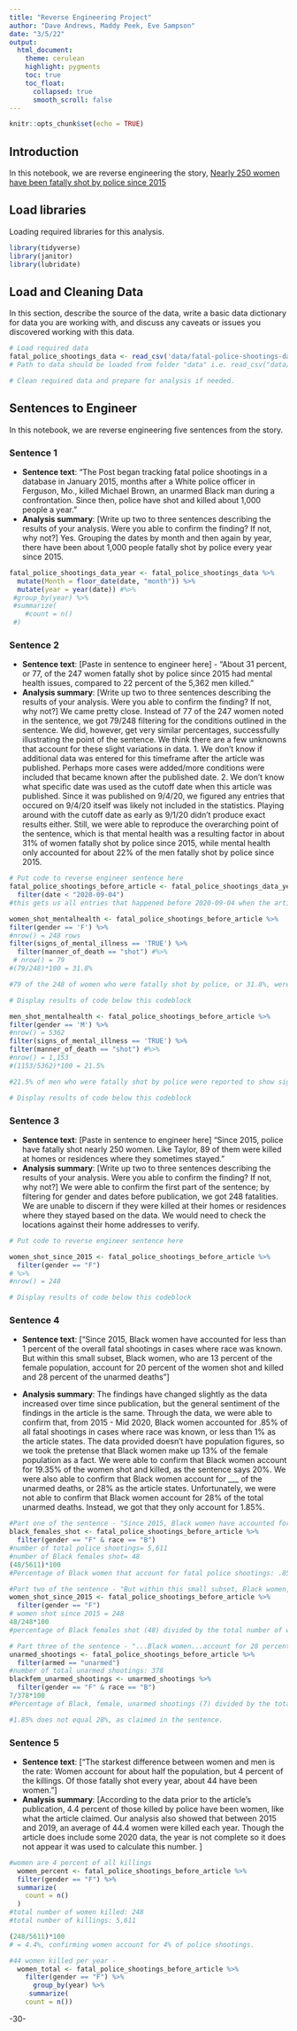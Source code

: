 ```yaml
---
title: "Reverse Engineering Project"
author: "Dave Andrews, Maddy Peek, Eve Sampson"
date: "3/5/22"
output:
  html_document:
    theme: cerulean
    highlight: pygments
    toc: true
    toc_float:
      collapsed: true
      smooth_scroll: false
---
```


```r
knitr::opts_chunk$set(echo = TRUE)
```

## Introduction 

In this notebook, we are reverse engineering the story, [Nearly 250 women have been fatally shot by police since 2015](https://www.washingtonpost.com/graphics/2020/investigations/police-shootings-women/)

## Load libraries

Loading required libraries for this analysis.

```r
library(tidyverse)
library(janitor)
library(lubridate)
```

## Load and Cleaning Data

In this section, describe the source of the data, write a basic data dictionary for data you are working with, and discuss any caveats or issues you discovered working with this data. 

```r
# Load required data
fatal_police_shootings_data <- read_csv('data/fatal-police-shootings-data.csv')
# Path to data should be loaded from folder "data" i.e. read_csv("data/name_of_data.csv")

# Clean required data and prepare for analysis if needed. 


```

## Sentences to Engineer
In this notebook, we are reverse engineering five sentences from the story.

### Sentence 1

* **Sentence text**:  “The Post began tracking fatal police shootings in a database in January 2015, months after a White police officer in Ferguson, Mo., killed Michael Brown, an unarmed Black man during a confrontation. Since then, police have shot and killed about 1,000 people a year.”
* **Analysis summary**: [Write up two to three sentences describing the results of your analysis.  Were you able to confirm the finding? If not, why not?] Yes. Grouping the dates by month and then again by year, there have been about 1,000 people fatally shot by police every year since 2015.

```r
fatal_police_shootings_data_year <- fatal_police_shootings_data %>%
  mutate(Month = floor_date(date, "month")) %>%
  mutate(year = year(date)) #%>% 
 #group_by(year) %>%
 #summarize(
    #count = n()
 #)
```


### Sentence 2

* **Sentence text**: [Paste in sentence to engineer here] - “About 31 percent, or 77, of the 247 women fatally shot by police since 2015 had mental health issues, compared to 22 percent of the 5,362 men killed.”
* **Analysis summary**: [Write up two to three sentences describing the results of your analysis.  Were you able to confirm the finding? If not, why not?] We came pretty close. Instead of 77 of the 247 women noted in the sentence, we got 79/248 filtering for the conditions outlined in the sentence. We did, however, get very similar percentages, successfully illustrating the point of the sentence. We think there are a few unknowns that account for these slight variations in data. 1. We don't know if additional data was entered for this timeframe after the article was published. Perhaps more cases were added/more conditions were included that became known after the published date. 2. We don't know what specific date was used as the cutoff date when this article was published. Since it was published on 9/4/20, we figured any entries that occured on 9/4/20 itself was likely not included in the statistics. Playing around with the cutoff date as early as 9/1/20 didn't produce exact results either. Still, we were able to reproduce the overarching point of the sentence, which is that mental health was a resulting factor in about 31% of women fatally shot by police since 2015, while mental health only accounted for about 22% of the men fatally shot by police since 2015.

```r
# Put code to reverse engineer sentence here
fatal_police_shootings_before_article <- fatal_police_shootings_data_year %>%
  filter(date < "2020-09-04")
#this gets us all entries that happened before 2020-09-04 when the article was published.
```

```r
women_shot_mentalhealth <- fatal_police_shootings_before_article %>%
filter(gender == 'F') %>% 
#nrow() = 248 rows
filter(signs_of_mental_illness == 'TRUE') %>% 
  filter(manner_of_death == "shot") #%>% 
 # nrow() = 79
#(79/248)*100 = 31.8%

#79 of the 248 of women who were fatally shot by police, or 31.8%, were reported to show signs of mental illness.

# Display results of code below this codeblock
```

```r
men_shot_mentalhealth <- fatal_police_shootings_before_article %>%
filter(gender == 'M') %>% 
#nrow() = 5362
filter(signs_of_mental_illness == 'TRUE') %>% 
filter(manner_of_death == "shot") #%>% 
#nrow() = 1,153
#(1153/5362)*100 = 21.5%

#21.5% of men who were fatally shot by police were reported to show signs of mental illness.

# Display results of code below this codeblock
```


### Sentence 3

* **Sentence text**: [Paste in sentence to engineer here] “Since 2015, police have fatally shot nearly 250 women. Like Taylor, 89 of them were killed at homes or residences where they sometimes stayed.”
* **Analysis summary**: [Write up two to three sentences describing the results of your analysis.  Were you able to confirm the finding? If not, why not?] We were able to confirm the first part of the sentence; by filtering for gender and dates before publication, we got 248 fatalities. We are unable to discern if they were killed at their homes or residences where they stayed based on the data. We would need to check the locations against their home addresses to verify.

```r
# Put code to reverse engineer sentence here

women_shot_since_2015 <- fatal_police_shootings_before_article %>% 
  filter(gender == "F")
# %>% 
#nrow() = 248

# Display results of code below this codeblock

```

### Sentence 4

* **Sentence text**: [“Since 2015, Black women have accounted for less than 1 percent of the overall fatal shootings in cases where race was known. But within this small subset, Black women, who are 13 percent of the female population, account for 20 percent of the women shot and killed and 28 percent of the unarmed deaths”]

* **Analysis summary**: The findings have changed slightly as the data increased over time since publication, but the general sentiment of the findings in the article is the same. Through the data, we were able to confirm that, from 2015 - Mid 2020, Black women accounted for .85% of all fatal shootings in cases where race was known, or less than 1% as the article states. The data provided doesn't have population figures, so we took the pretense that Black women make up 13% of the female population as a fact. We were able to confirm that Black women account for 19.35% of the women shot and killed, as the sentence says 20%. We were also able to confirm that Black women account for ___ of the unarmed deaths, or 28% as the article states. Unfortunately, we were not able to confirm that Black women account for 28% of the total unarmed deaths. Instead, we got that they only account for 1.85%. 


```r
#Part one of the sentence - "Since 2015, Black women have accounted for less than 1 percent of the overall fatal shootings in cases where race was known."
black_females_shot <- fatal_police_shootings_before_article %>% 
  filter(gender == "F" & race == "B")
#number of total police shootings= 5,611
#number of Black females shot= 48
(48/5611)*100
#Percentage of Black women that account for fatal police shootings: .85% (which matches the first sentence that Black women have accounted for less than 1 percent of the overall fatal shootings in cases where race was known.)
```

```r
#Part two of the sentence - "But within this small subset, Black women, (who are 13 percent of the female population,) account for 20 percent of the women shot and killed...
women_shot_since_2015 <- fatal_police_shootings_before_article %>% 
  filter(gender == "F")
# women shot since 2015 = 248
48/248*100
#percentage of Black females shot (48) divided by the total number of women shot (248) (x100) is: 19.35%
```

```r
# Part three of the sentence - "...Black women...account for 28 percent of the unarmed deaths."
unarmed_shootings <- fatal_police_shootings_before_article %>%
  filter(armed == "unarmed")
#number of total unarmed shootings: 378
blackfem_unarmed_shootings <- unarmed_shootings %>% 
  filter(gender == "F" & race == "B")
7/378*100
#Percentage of Black, female, unarmed shootings (7) divided by the total number of unarmed shootings(378) (x100) is 1.85%

#1.85% does not equal 28%, as claimed in the sentence.
```


### Sentence 5

* **Sentence text**: [“The starkest difference between women and men is the rate: Women account for about half the population, but 4 percent of the killings. Of those fatally shot every year, about 44 have been women.”]
* **Analysis summary**: [According to the data prior to the article's publication, 4.4 percent of those killed by police have been women, like what the article claimed. Our analysis also showed that between 2015 and 2019, an average of 44.4 women were killed each year. Though the article does include some 2020 data, the year is not complete so it does not appear it was used to calculate this number. ]

```r
#women are 4 percent of all killings 
  women_percent <- fatal_police_shootings_before_article %>%
  filter(gender == "F") %>%
  summarize(
    count = n()
  )
#total number of women killed: 248
#total number of killings: 5,611

(248/5611)*100
# = 4.4%, confirming women account for 4% of police shootings.

#44 women killed per year - 
  women_total <- fatal_police_shootings_before_article %>%
    filter(gender == "F") %>%
      group_by(year) %>%
     summarize(
    count = n())
```

-30-
